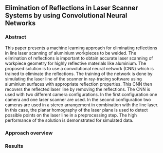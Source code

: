 
## Elimination of Reflections in Laser Scanner Systems by using Convolutional Neural Networks
<JournalLink journal="MIC Journal" link="https://www.mic-journal.no/ABS/MIC-2022-1-2.asp/" />

<AbstractFigure image={FigAbstract} />

### Abstract
This paper presents a machine learning approach for eliminating reflections in line laser scanning of
aluminium workpieces to be welded. The elimination of reflections is important to obtain accurate laser
scanning of workpiece geometry for highly reflective materials like aluminium. The proposed solution is
to use a convolutional neural network (CNN) which is trained to eliminate the reflections. The training
of the network is done by simulating the laser line of the scanner in ray-tracing software using aluminium
surfaces with appropriate reflection properties. This CNN then recovers the reflected laser line by removing
the reflections. The CNN is used with two different camera configurations. In the first configuration one
camera and one laser scanner are used. In the second configuration two cameras are used in a stereo
arrangement in combination with the line laser. In this case, the planar homography of the laser plane
is used to detect possible points on the laser line in a preprocessing step. The high performance of the
solution is demonstrated for simulated data.

### Approach overview
<RowFigureWrapper>
    <CenteredFigure image={MeshGenFig} width={300} />
    <CenteredFigure image={ScannerAndRender} width={200} />
    <CenteredFigure image={PlanarHomgFig} width={400} />
</RowFigureWrapper>


### Results
<AbstractFigure image={ResultsFig} />